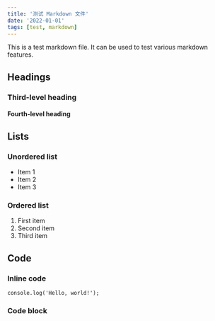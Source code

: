 ```yaml
---
title: '测试 Markdown 文件'
date: '2022-01-01'
tags: [test, markdown]
---
```

This is a test markdown file. It can be used to test various markdown features.

## Headings

### Third-level heading

#### Fourth-level heading

## Lists

### Unordered list

- Item 1
- Item 2
- Item 3

### Ordered list

1. First item
2. Second item
3. Third item

## Code

### Inline code

`console.log('Hello, world!');`

### Code block

